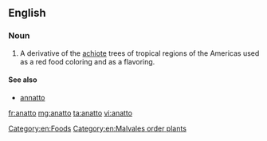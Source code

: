 ==English==

===Noun===
{{en-noun|-}}
{{wikipedia}}

# A derivative of the [[achiote]] trees of tropical regions of the Americas used as a red food coloring and as a flavoring.

====See also====
* [[annatto]]

[[Category:en:Foods]]
[[Category:en:Malvales order plants]]

[[fr:anatto]]
[[mg:anatto]]
[[ta:anatto]]
[[vi:anatto]]